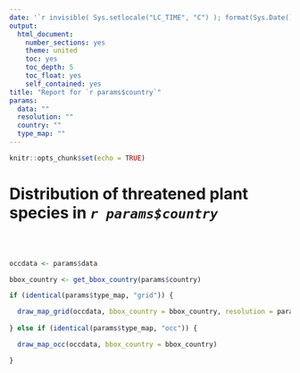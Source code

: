 ```yaml
---
date: '`r invisible( Sys.setlocale("LC_TIME", "C") ); format(Sys.Date(), "%B %d, %Y")`'
output:
  html_document:
    number_sections: yes
    theme: united
    toc: yes
    toc_depth: 5
    toc_float: yes
    self_contained: yes
title: "Report for `r params$country`"
params:
  data: ""
  resolution: ""
  country: ""
  type_map: ""
---
```



```r
knitr::opts_chunk$set(echo = TRUE)
```


# Distribution of threatened plant species in _`r params$country`_ 

</br>
</br>


```r
occdata <- params$data
```



```r

bbox_country <- get_bbox_country(params$country)

if (identical(params$type_map, "grid")) {

  draw_map_grid(occdata, bbox_country = bbox_country, resolution = params$resolution)
    
} else if (identical(params$type_map, "occ")) {

  draw_map_occ(occdata, bbox_country = bbox_country)

}
```





